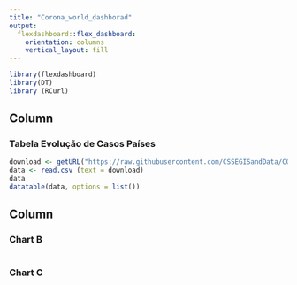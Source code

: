 ---
title: "Corona_world_dashborad"
output: 
  flexdashboard::flex_dashboard:
    orientation: columns
    vertical_layout: fill
---

```{r setup, include=FALSE}
library(flexdashboard)
library(DT)
library (RCurl)
```

Column {data-width=650}
-----------------------------------------------------------------------

### Tabela Evolução de Casos Países

```{r}
download <- getURL("https://raw.githubusercontent.com/CSSEGISandData/COVID-19/master/csse_covid_19_data/csse_covid_19_time_series/time_series_covid19_confirmed_global.csv")
data <- read.csv (text = download)
data
datatable(data, options = list())

```

Column {data-width=350}
-----------------------------------------------------------------------

### Chart B

```{r}

```

### Chart C

```{r}

```

